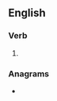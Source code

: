 ==English==

===Verb===
{{head|en|verb form}}

# {{en-past of|theorize}}

===Anagrams===
* {{anagrams|en|a=deehiortz|otherized}}